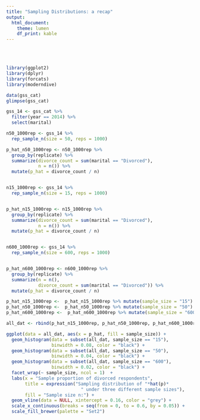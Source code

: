 ```yaml
---
title: "Sampling Distributions: a recap"
output:
  html_document:
    theme: lumen
    df_print: kable
---
```


<br> 
<br> 

[//]: (Bert- I was thinking it might be good to show the students the resulting graph here as follow up after the lab is turned in. Take it or leave it... I wasn't intending to put this in the problem set though. my reasoning was that last semester, they missed the detail that the axes were not the same scale, and did not see from making the histograms that the larger the n the narrower the histogram. This shows that...and could be a nice short follow up in lecture to remind them)


```r
library(ggplot2)
library(dplyr)
library(forcats)
library(moderndive)

data(gss_cat)
glimpse(gss_cat)
```


```r
gss_14 <- gss_cat %>% 
  filter(year == 2014) %>% 
  select(marital)
```

```r
n50_1000rep <- gss_14 %>% 
  rep_sample_n(size = 50, reps = 1000)

p_hat_n50_1000rep <- n50_1000rep %>% 
  group_by(replicate) %>% 
  summarize(divorce_count = sum(marital == "Divorced"), 
            n = n()) %>% 
  mutate(p_hat = divorce_count / n)


n15_1000rep <- gss_14 %>% 
  rep_sample_n(size = 15, reps = 1000)


p_hat_n15_1000rep <- n15_1000rep %>% 
  group_by(replicate) %>% 
  summarize(divorce_count = sum(marital == "Divorced"), 
            n = n()) %>% 
  mutate(p_hat = divorce_count / n)


n600_1000rep <- gss_14 %>% 
  rep_sample_n(size = 600, reps = 1000)


p_hat_n600_1000rep <- n600_1000rep %>% 
  group_by(replicate) %>% 
  summarize(n = n(), 
            divorce_count = sum(marital == "Divorced")) %>% 
  mutate(p_hat = divorce_count / n)
```


```r
p_hat_n15_1000rep <-  p_hat_n15_1000rep %>% mutate(sample_size = "15")
p_hat_n50_1000rep <-  p_hat_n50_1000rep %>% mutate(sample_size = "50")
p_hat_n600_1000rep <-  p_hat_n600_1000rep %>% mutate(sample_size = "600")

all_dat <- rbind(p_hat_n15_1000rep, p_hat_n50_1000rep, p_hat_n600_1000rep)
```

```r
ggplot(data = all_dat, aes(x = p_hat, fill = sample_size)) + 
  geom_histogram(data = subset(all_dat, sample_size == "15"), 
                 binwidth = 0.08, color = "black") + 
  geom_histogram(data = subset(all_dat, sample_size == "50"), 
                 binwidth = 0.04, color = "black") +
  geom_histogram(data = subset(all_dat, sample_size == "600"), 
                 binwidth = 0.02, color = "black") + 
  facet_wrap(~ sample_size, ncol = 1)  + 
  labs(x = "Sample proportion of divorced respondents",
       title = expression("Sampling distribution of "*hat(p)* 
                            " under three different sample sizes"),
       fill = "Sample size n:") + 
  geom_vline(data = NULL, xintercept = 0.16, color = "grey") +
  scale_x_continuous(breaks = seq(from = 0, to = 0.6, by = 0.05)) +
  scale_fill_brewer(palette = "Set2")

```
